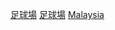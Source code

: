 {{Commons category|Association football venues in Malaysia}}

[[Category:馬來西亞足球|足球場]]
[[Category:馬來西亞體育場地|足球場]]
[[Category:各國足球場|Malaysia]]